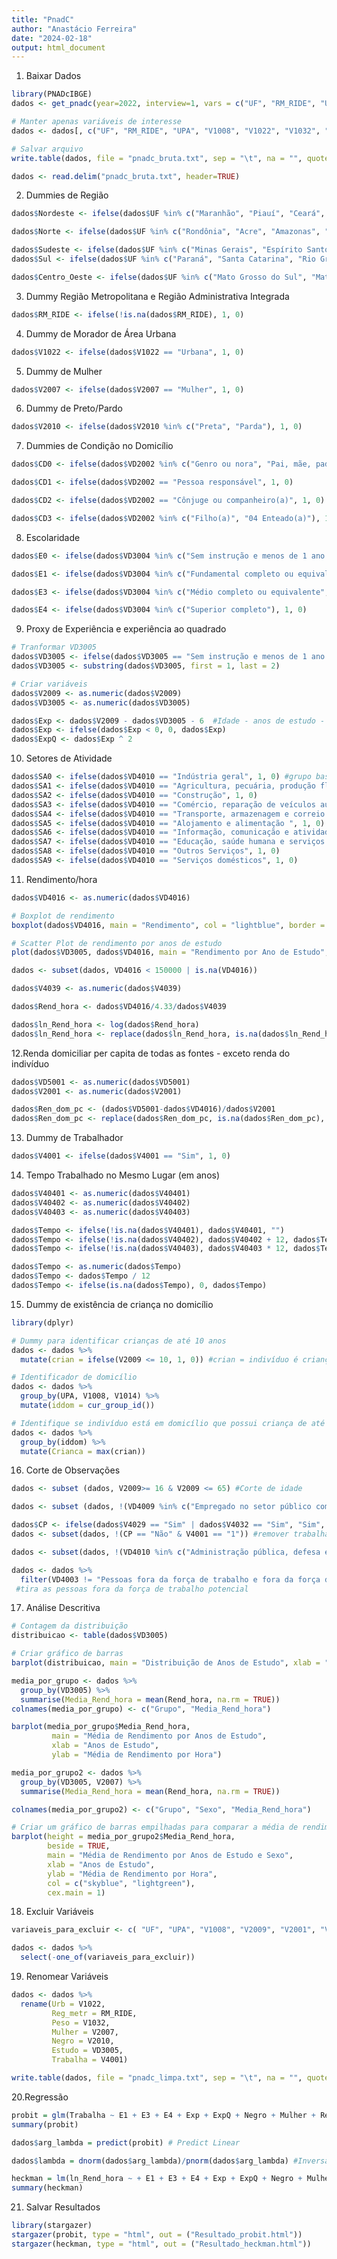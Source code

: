 ```yaml
---
title: "PnadC"
author: "Anastácio Ferreira"
date: "2024-02-18"
output: html_document
---
```


1. Baixar Dados
```r
library(PNADcIBGE)
dados <- get_pnadc(year=2022, interview=1, vars = c("UF", "RM_RIDE", "UPA", "V1008", "V1022", "V1032", "V2001", "V2007", "V2009", "V2010", "VD2002", "VD3004", "VD3005", "VD4003", "VD4009", "VD4010", "VD4016", "VD5001", "V4001", "V4028", "V4029", "V4032", "V4039", "V40401", "V40402", "V40403"), design = FALSE)
```

```r
# Manter apenas variáveis de interesse
dados <- dados[, c("UF", "RM_RIDE", "UPA", "V1008", "V1022", "V1032", "V2001", "V2007", "V2009", "V2010", "VD2002", "VD3004", "VD3005", "VD4003", "VD4009", "VD4010", "VD4016", "VD5001", "V4001", "V4028", "V4029","V4032", "V4039", "V40401", "V40402", "V40403"), drop = FALSE]

# Salvar arquivo
write.table(dados, file = "pnadc_bruta.txt", sep = "\t", na = "", quote = TRUE)
```

```r
dados <- read.delim("pnadc_bruta.txt", header=TRUE)
```

2. Dummies de Região
```r
dados$Nordeste <- ifelse(dados$UF %in% c("Maranhão", "Piauí", "Ceará", "Rio Grande do Norte", "Paraíba", "Pernambuco", "Alagoas", "Sergipe", "Bahia"), 1, 0) # grupo base

dados$Norte <- ifelse(dados$UF %in% c("Rondônia", "Acre", "Amazonas", "Roraima", "Pará", "Amapá", "Tocantins"), 1, 0)

dados$Sudeste <- ifelse(dados$UF %in% c("Minas Gerais", "Espírito Santo", "Rio de Janeiro", "São Paulo"), 1, 0)
dados$Sul <- ifelse(dados$UF %in% c("Paraná", "Santa Catarina", "Rio Grande do Sul"), 1, 0)

dados$Centro_Oeste <- ifelse(dados$UF %in% c("Mato Grosso do Sul", "Mato Grosso", "Goiás", "Distrito Federal"), 1, 0)
```
 
3. Dummy Região Metropolitana e Região Administrativa Integrada
```r
dados$RM_RIDE <- ifelse(!is.na(dados$RM_RIDE), 1, 0)
```
  
4. Dummy de Morador de Área Urbana
```r
dados$V1022 <- ifelse(dados$V1022 == "Urbana", 1, 0)
```
  
5. Dummy de Mulher
```r
dados$V2007 <- ifelse(dados$V2007 == "Mulher", 1, 0)
```

6. Dummy de Preto/Pardo
```r
dados$V2010 <- ifelse(dados$V2010 %in% c("Preta", "Parda"), 1, 0)
```
 
7. Dummies de Condição no Domicílio
```r
dados$CD0 <- ifelse(dados$VD2002 %in% c("Genro ou nora", "Pai, mãe, padrasto ou madrasta", "Sogro(a)", "Neto(a)", "Bisneto(a)", "Irmão ou irmã", "Avô ou avó", "Outro parente", "Agregado(a)", "Convivente", "Pensionista", "Empregado(a) doméstico(a)", "Parente do(a) empregado(a) doméstico(a)"), 1, 0) #grupo base

dados$CD1 <- ifelse(dados$VD2002 == "Pessoa responsável", 1, 0)

dados$CD2 <- ifelse(dados$VD2002 == "Cônjuge ou companheiro(a)", 1, 0)

dados$CD3 <- ifelse(dados$VD2002 %in% c("Filho(a)", "04 Enteado(a)"), 1, 0)
```
 
8. Escolaridade
```r
dados$E0 <- ifelse(dados$VD3004 %in% c("Sem instrução e menos de 1 ano de estudo", "Fundamental incompleto ou equivalente"), 1, 0) #grupo base

dados$E1 <- ifelse(dados$VD3004 %in% c("Fundamental completo ou equivalente", "Médio incompleto ou equivalente"), 1, 0)

dados$E3 <- ifelse(dados$VD3004 %in% c("Médio completo ou equivalente", "Superior incompleto ou equivalente"), 1, 0)

dados$E4 <- ifelse(dados$VD3004 %in% c("Superior completo"), 1, 0)
```
  
9. Proxy de Experiência e experiência ao quadrado
```r
# Tranformar VD3005
dados$VD3005 <- ifelse(dados$VD3005 == "Sem instrução e menos de 1 ano de estudo", 0, dados$VD3005)
dados$VD3005 <- substring(dados$VD3005, first = 1, last = 2)
```

```r
# Criar variáveis
dados$V2009 <- as.numeric(dados$V2009)
dados$VD3005 <- as.numeric(dados$VD3005)

dados$Exp <- dados$V2009 - dados$VD3005 - 6  #Idade - anos de estudo - 6
dados$Exp <- ifelse(dados$Exp < 0, 0, dados$Exp)
dados$ExpQ <- dados$Exp ^ 2
```

10. Setores de Atividade
```r
dados$SA0 <- ifelse(dados$VD4010 == "Indústria geral", 1, 0) #grupo base
dados$SA1 <- ifelse(dados$VD4010 == "Agricultura, pecuária, produção florestal, pesca e aquicultura", 1, 0)
dados$SA2 <- ifelse(dados$VD4010 == "Construção", 1, 0)
dados$SA3 <- ifelse(dados$VD4010 == "Comércio, reparação de veículos automotores e motocicletas", 1, 0)
dados$SA4 <- ifelse(dados$VD4010 == "Transporte, armazenagem e correio ", 1, 0)
dados$SA5 <- ifelse(dados$VD4010 == "Alojamento e alimentação ", 1, 0)
dados$SA6 <- ifelse(dados$VD4010 == "Informação, comunicação e atividades financeiras, imobiliárias, profissionais e administrativas", 1, 0)
dados$SA7 <- ifelse(dados$VD4010 == "Educação, saúde humana e serviços sociais", 1, 0)
dados$SA8 <- ifelse(dados$VD4010 == "Outros Serviços", 1, 0)
dados$SA9 <- ifelse(dados$VD4010 == "Serviços domésticos", 1, 0)
```

11. Rendimento/hora
```r
dados$VD4016 <- as.numeric(dados$VD4016)

# Boxplot de rendimento
boxplot(dados$VD4016, main = "Rendimento", col = "lightblue", border = "blue") 

# Scatter Plot de rendimento por anos de estudo
plot(dados$VD3005, dados$VD4016, main = "Rendimento por Ano de Estudo", xlab = "Anos de Estudo", ylab = "Rendimento", col = "orange")
```

```r
dados <- subset(dados, VD4016 < 150000 | is.na(VD4016))
```

```r
dados$V4039 <- as.numeric(dados$V4039)

dados$Rend_hora <- dados$VD4016/4.33/dados$V4039

dados$ln_Rend_hora <- log(dados$Rend_hora)
dados$ln_Rend_hora <- replace(dados$ln_Rend_hora, is.na(dados$ln_Rend_hora), 0)
```

12.Renda domiciliar per capita de todas as fontes - exceto renda do indivíduo
```r
dados$VD5001 <- as.numeric(dados$VD5001)
dados$V2001 <- as.numeric(dados$V2001)

dados$Ren_dom_pc <- (dados$VD5001-dados$VD4016)/dados$V2001
dados$Ren_dom_pc <- replace(dados$Ren_dom_pc, is.na(dados$Ren_dom_pc), 0)
```

13. Dummy de Trabalhador
```r
dados$V4001 <- ifelse(dados$V4001 == "Sim", 1, 0) 
```  
  
14. Tempo Trabalhado no Mesmo Lugar (em anos)
```r
dados$V40401 <- as.numeric(dados$V40401)
dados$V40402 <- as.numeric(dados$V40402)
dados$V40403 <- as.numeric(dados$V40403)

dados$Tempo <- ifelse(!is.na(dados$V40401), dados$V40401, "")
dados$Tempo <- ifelse(!is.na(dados$V40402), dados$V40402 + 12, dados$Tempo)
dados$Tempo <- ifelse(!is.na(dados$V40403), dados$V40403 * 12, dados$Tempo)

dados$Tempo <- as.numeric(dados$Tempo)
dados$Tempo <- dados$Tempo / 12
dados$Tempo <- ifelse(is.na(dados$Tempo), 0, dados$Tempo)
```
  
15. Dummy de existência de criança no domicílio
```r
library(dplyr)

# Dummy para identificar crianças de até 10 anos
dados <- dados %>%
  mutate(crian = ifelse(V2009 <= 10, 1, 0)) #crian = indivíduo é criança de até 10 anos

# Identificador de domicílio
dados <- dados %>%
  group_by(UPA, V1008, V1014) %>%
  mutate(iddom = cur_group_id())

# Identifique se indivíduo está em domicílio que possui criança de até 10 anos
dados <- dados %>%
  group_by(iddom) %>%
  mutate(Crianca = max(crian))
``` 
    
16. Corte de Observações
```r
dados <- subset (dados, V2009>= 16 & V2009 <= 65) #Corte de idade

dados <- subset (dados, !(VD4009 %in% c("Empregado no setor público com carteira de trabalho assinada", "Empregado no setor público sem carteira de trabalho assinada", "Militar e servidor estatutário", "Empregador", "Conta-própria"))) #Corte de posição de ocupação

dados$CP <- ifelse(dados$V4029 == "Sim" | dados$V4032 == "Sim", "Sim", "Não") #trabalhador possui carteira de trabalho ou contribui para a previdência
dados <- subset(dados, !(CP == "Não" & V4001 == "1")) #remover trabalhadores sem carteira assinada ou que não contribuem para a previdência social (ou seja, trabalhadores informais)

dados <- subset(dados, !(VD4010 %in% c("Administração pública, defesa e seguridade social", "Atividades mal definidas"))) # exclui esses grupamentos de atividades

dados <- dados %>%
  filter(VD4003 != "Pessoas fora da força de trabalho e fora da força de trabalho potencial")
 #tira as pessoas fora da força de trabalho potencial
```

17. Análise Descritiva
```r
# Contagem da distribuição
distribuicao <- table(dados$VD3005)

# Criar gráfico de barras
barplot(distribuicao, main = "Distribuição de Anos de Estudo", xlab = "Anos de Estudo", ylab = "Frequência")
```

```r
media_por_grupo <- dados %>%
  group_by(VD3005) %>%
  summarise(Media_Rend_hora = mean(Rend_hora, na.rm = TRUE))
colnames(media_por_grupo) <- c("Grupo", "Media_Rend_hora")

barplot(media_por_grupo$Media_Rend_hora,
         main = "Média de Rendimento por Anos de Estudo",
         xlab = "Anos de Estudo",
         ylab = "Média de Rendimento por Hora")
```

```r
media_por_grupo2 <- dados %>%
  group_by(VD3005, V2007) %>%
  summarise(Media_Rend_hora = mean(Rend_hora, na.rm = TRUE))

colnames(media_por_grupo2) <- c("Grupo", "Sexo", "Media_Rend_hora")

# Criar um gráfico de barras empilhadas para comparar a média de rendimento por anos de estudo e sexo
barplot(height = media_por_grupo2$Media_Rend_hora,
        beside = TRUE,
        main = "Média de Rendimento por Anos de Estudo e Sexo",
        xlab = "Anos de Estudo",
        ylab = "Média de Rendimento por Hora",
        col = c("skyblue", "lightgreen"),
        cex.main = 1)
```

18. Excluir Variáveis
```r
variaveis_para_excluir <- c( "UF", "UPA", "V1008", "V2009", "V2001", "V4039", "VD2002", "VD3004", "VD4003", "VD4009", "VD4010", "VD4016", "VD5001", "Rend_hora", "V4028", "V4029", "V4032", "V40401", "V40402", "V40403", "Nordeste", "E0", "CD0", "SA0", "crian", "CP")

dados <- dados %>%
  select(-one_of(variaveis_para_excluir))
```

19. Renomear Variáveis
```r
dados <- dados %>%
  rename(Urb = V1022,
         Reg_metr = RM_RIDE,
         Peso = V1032,
         Mulher = V2007,
         Negro = V2010,
         Estudo = VD3005,
         Trabalha = V4001)
```

```r
write.table(dados, file = "pnadc_limpa.txt", sep = "\t", na = "", quote = TRUE)
```

20.Regressão
```r
probit = glm(Trabalha ~ E1 + E3 + E4 + Exp + ExpQ + Negro + Mulher + Ren_dom_pc + CD1 + CD2 + CD3 + Crianca + Norte + Sudeste + Sul + Centro_Oeste + Urb + Reg_metr, binomial(link = "probit"),data = dados, weights = Peso)
summary(probit)

dados$arg_lambda = predict(probit) # Predict Linear

dados$lambda = dnorm(dados$arg_lambda)/pnorm(dados$arg_lambda) #Inversa de Mills

heckman = lm(ln_Rend_hora ~ + E1 + E3 + E4 + Exp + ExpQ + Negro + Mulher + CD1 + CD2 + CD3 + Crianca + Tempo + SA1 + SA2 + SA3 + SA4 + SA5 + SA6 + SA7 + SA8 + SA9 + Norte + Sudeste + Sul + Centro_Oeste + Reg_metr + Urb + lambda, data = dados, weights = Peso) #Heckit
summary(heckman)  
```

21. Salvar Resultados
```r
library(stargazer)
stargazer(probit, type = "html", out = ("Resultado_probit.html"))
stargazer(heckman, type = "html", out = ("Resultado_heckman.html"))
```
